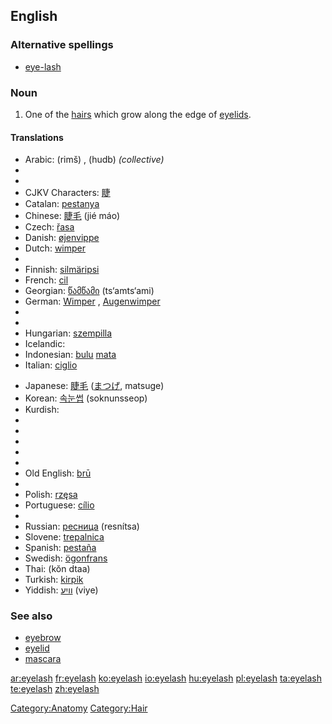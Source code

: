 ==English==
{{wikipedia}}

===Alternative spellings===
* [[eye-lash]]

===Noun===
{{en-noun|es}}

# One of the [[hair]]s which grow along the edge of [[eyelid]]s.

====Translations====
{{trans-top|hair growing on the edge of an eyelid}}
* Arabic: {{Arab|[[رمش]]}} (rimš) {{m}}, {{Arab|[[هدب]]}} (hudb) {{m}} ''(collective)''
* {{trreq|Armenian}}
* {{trreq|Basque}}
* CJKV Characters: [[睫]]
* Catalan: [[pestanya]]
* Chinese: [[睫毛]] (jié máo)
* Czech: [[řasa]] {{f}}
* Danish: [[øjenvippe]] {{c}}
* Dutch: [[wimper]] {{m}}
* {{trreq|Esperanto}}
* Finnish: [[silmäripsi]]
* French: [[cil]] {{m}}
* Georgian: [[წამწამი]] (ts‘amts‘ami)
* German: [[Wimper]] {{f}}, [[Augenwimper]] {{f}}
* {{trreq|Hebrew}}
* {{trreq|Hindi}}
* Hungarian: [[szempilla]]
* Icelandic: {{t|is|augnhár|n}}
* Indonesian: [[bulu]] [[mata]]
* Italian: [[ciglio]] {{m}}
{{trans-mid}}
* Japanese: [[睫毛]] ([[まつげ]], matsuge)
* Korean: [[속눈썹]] (soknunsseop)
* Kurdish: {{KUchar|[[برژانگ]]}}
* {{trreq|Latin}}
* {{trreq|Latvian}}
* {{trreq|Lithuanian}}
* {{trreq|Maori}}
* {{trreq|Mongolian}}
* Old English: [[bru|brū]]
* {{trreq|Persian}}
* Polish: [[rzęsa]] {{f}}
* Portuguese: [[cílio]] {{m}}
* {{trreq|Romanian}}
* Russian: [[ресница]] (resnítsa) {{f}}
* Slovene: [[trepalnica]] {{f}}
* Spanish: [[pestaña]] {{f}}
* Swedish: [[ögonfrans]] {{c}}
* Thai: {{Thai|[[ขนตา]]}} (kŏn dtaa)
* Turkish: [[kirpik]]
* Yiddish: [[וויִע]] (viye) {{f}}
{{trans-bottom}}

===See also===
* [[eyebrow]]
* [[eyelid]]
* [[mascara]]

[[Category:Anatomy]]
[[Category:Hair]]

[[ar:eyelash]]
[[fr:eyelash]]
[[ko:eyelash]]
[[io:eyelash]]
[[hu:eyelash]]
[[pl:eyelash]]
[[ta:eyelash]]
[[te:eyelash]]
[[zh:eyelash]]